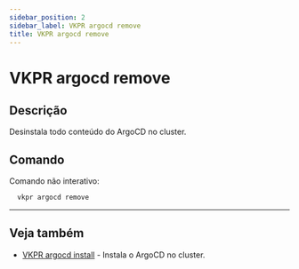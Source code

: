 ```yaml
---
sidebar_position: 2
sidebar_label: VKPR argocd remove
title: VKPR argocd remove
---
```


# VKPR argocd remove

## Descrição

Desinstala todo conteúdo do ArgoCD no cluster.

## Comando

Comando não interativo:

```bash
  vkpr argocd remove
```

---

## Veja também

- [VKPR argocd install](/docs/commands/argocd/install) - Instala o ArgoCD no cluster.
